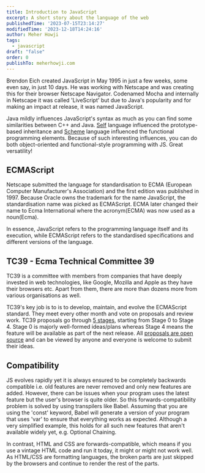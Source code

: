```yaml
---
title: Introduction to JavaScript
excerpt: A short story about the language of the web
publishedTime: '2023-07-15T23:14:27'
modifiedTime: '2023-12-18T14:24:16'
author: Meher Howji
tags:
  - javascript
draft: "false"
order: 0
publishTo: meherhowji.com
---
```


Brendon Eich created JavaScript in May 1995 in just a few weeks, some even say, in just 10 days. He was working with Netscape and was creating this for their browser Netscape Navigator. Codenamed Mocha and internally in Netscape it was called 'LiveScript' but due to Java's popularity and for making an impact at release, it was named JavaScript.

Java mildly influences JavaScript's syntax as much as you can find some similarities between C++ and Java. [Self](https://en.wikipedia.org/wiki/Self_(programming_language)) language influenced the prototype-based inheritance and [Scheme](https://en.wikipedia.org/wiki/Scheme_(programming_language)) language influenced the functional programming elements. Because of such interesting influences, you can do both object-oriented and functional-style programming with JS. Great versatility!

## ECMAScript
Netscape submitted the language for standardisation to ECMA (European Computer Manufacturer's Association) and the first edition was published in 1997. Because Oracle owns the trademark for the name JavaScript, the standardisation name was picked as ECMAScript. ECMA later changed their name to Ecma International where the acronym(ECMA) was now used as a noun(Ecma).

In essence, JavaScript refers to the programming language itself and its execution, while ECMAScript refers to the standardised specifications and different versions of the language.

## TC39 - Ecma Technical Committee 39
TC39 is a committee with members from companies that have deeply invested in web technologies, like Google, Mozilla and Apple as they have their browsers etc. Apart from them, there are more than dozens more from various organisations as well.

TC39's key job is to is to develop, maintain, and evolve the ECMAScript standard. They meet every other month and vote on proposals and review work. TC39 proposals go through [5 stages](https://tc39.es/process-document/), starting from Stage 0 to Stage 4. Stage 0 is majorly well-formed ideas/plans whereas Stage 4 means the feature will be available as part of the next release. All [proposals are open source](https://github.com/tc39/proposals) and can be viewed by anyone and everyone is welcome to submit their ideas.

## Compatibility
JS evolves rapidly yet it is always ensured to be completely backwards compatible i.e. old features are never removed and only new features are added. However, there can be issues when your program uses the latest feature but the user's browser is quite older. So this forwards-compatibility problem is solved by using transpilers like Babel. Assuming that you are using the 'const' keyword, Babel will generate a version of your program that uses 'var' to ensure that everything works as expected. Although a very simplified example, this holds for all such new features that aren't available widely yet, e.g. Optional Chaining.

In contrast, HTML and CSS are forwards-compatible, which means if you use a vintage HTML code and run it today, it might or might not work well. As HTML/CSS are formatting languages, the broken parts are just skipped by the browsers and continue to render the rest of the parts.
